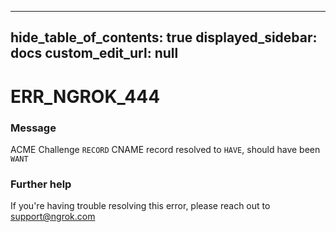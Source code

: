 
---
hide_table_of_contents: true
displayed_sidebar: docs
custom_edit_url: null
---


# ERR_NGROK_444

### Message
ACME Challenge `RECORD` CNAME record resolved to `HAVE`, should have been `WANT`

### Further help
If you're having trouble resolving this error, please reach out to [support@ngrok.com](mailto:support@ngrok.com?subject=Help%20with%20ERR_NGROK_444)


<ErrorDetails error='err_ngrok_444' />

